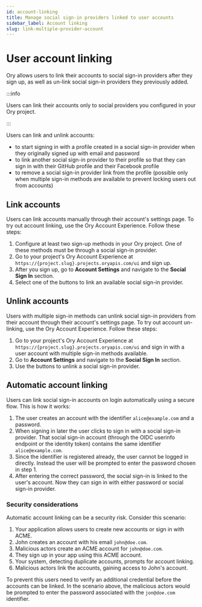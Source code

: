 ```yaml
---
id: account-linking
title: Manage social sign-in providers linked to user accounts
sidebar_label: Account linking
slug: link-multiple-provider-account
---
```


# User account linking

Ory allows users to link their accounts to social sign-in providers after they sign up, as well as un-link social sign-in
providers they previously added.

:::info

Users can link their accounts only to social providers you configured in your Ory project.

:::

Users can link and unlink accounts:

- to start signing in with a profile created in a social sign-in provider when they originally signed up with email and password
- to link another social sign-in provider to their profile so that they can sign in with their GitHub profile and their Facebook
  profile
- to remove a social sign-in provider link from the profile (possible only when multiple sign-in methods are available to prevent
  locking users out from accounts)

## Link accounts

Users can link accounts manually through their account's settings page. To try out account linking, use the Ory Account
Experience. Follow these steps:

1. Configure at least two sign-up methods in your Ory project. One of these methods must be through a social sign-in provider.
2. Go to your project's Ory Account Experience at `https://{project.slug}.projects.oryapis.com/ui` and sign up.
3. After you sign up, go to **Account Settings** and navigate to the **Social Sign In** section.
4. Select one of the buttons to link an available social sign-in provider.

## Unlink accounts

Users with multiple sign-in methods can unlink social sign-in providers from their account through their account's settings page.
To try out account un-linking, use the Ory Account Experience. Follow these steps:

1. Go to your project's Ory Account Experience at `https://{project.slug}.projects.oryapis.com/ui` and sign in with a user account
   with multiple sign-in methods available.
2. Go to **Account Settings** and navigate to the **Social Sign In** section.
3. Use the buttons to unlink a social sign-in provider.

## Automatic account linking

Users can link social sign-in accounts on login automatically using a secure flow. This is how it works:

1. The user creates an account with the identifier `alice@example.com` and a password.
2. When signing in later the user clicks to sign in with a social sign-in provider. That social sign-in account (through the OIDC
   userinfo endpoint or the identity token) contains the same identifier `alice@example.com`.
3. Since the identifier is registered already, the user cannot be logged in directly. Instead the user will be prompted to enter the
   password chosen in step 1.
4. After entering the correct password, the social sign-in is linked to the user's account. Now they can 
   sign in with either password or social sign-in provider.

### Security considerations

Automatic account linking can be a security risk. Consider this scenario:

1. Your application allows users to create new accounts or sign in with ACME.
1. John creates an account with his email `john@doe.com`.
1. Malicious actors create an ACME account for `john@doe.com`.
1. They sign up in your app using this ACME account.
1. Your system, detecting duplicate accounts, prompts for account linking.
1. Malicious actors link the accounts, gaining access to John's account.

To prevent this users need to verify an additional credential before the accounts can be linked. In the scenario above, the
malicious actors would be prompted to enter the password associated with the `jon@doe.com` identifier.
